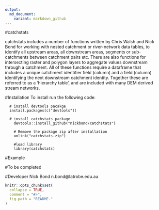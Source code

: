 ```yaml
---
output:
  md_document:
    variant: markdown_github
---
```


<!-- README.md is generated from README.Rmd. Please edit that file -->
#catchstats

catchstats includes a number of functions written by Chris Walsh and Nick Bond for working with nested catchment or river-network data tables, to identify all upstream areas, all downstream areas, segments or sub-catchments between catchment pairs etc. There are also functions for intersecting raster and polygon layers to aggregate values downstream through a catchment. All of these functions require a dataframe that includes a unique catchment identifier field (column) and a field (column) identifying the next downstream catchment identity. Together these are referred to as a 'hierarchy table', and are included with many DEM derived stream networks.


#Installation
To install run the following code: 

```
  # install devtools pacakge
  install.packages(c("devtools"))

  # install catchstats package
	devtools::install_github("nickbond/catchstats")

	# Remove the package zip after installation
	unlink("catchstats.zip")
	
	#load library
	library(catchstats)
```

#Example 

 #To be completed

<!--  The code below produces the following plot for Cooper Creek, a highly ephemeral river in western Queensland, Australia. The function uses geom_raster() from the ggplot2 package. Addtional options are available (see ?ctf_heatmap for details). -->
<!-- ``` -->
<!--  library(hydrostats) -->
<!--  library(hydroplots) -->
<!--  data(Cooper) -->
<!--  ctf_heatmap(Cooper) -->
<!-- ```  -->
<!-- ![Alt tag](https://github.com/nickbond/hydroplots/raw/master/ctf_heatmap.png "CTF Heatmap") -->


#Developer
Nick Bond n.bond@latrobe.edu.au

```r
knitr::opts_chunk$set(
  collapse = TRUE,
  comment = "#>",
  fig.path = "README-"
)
```

